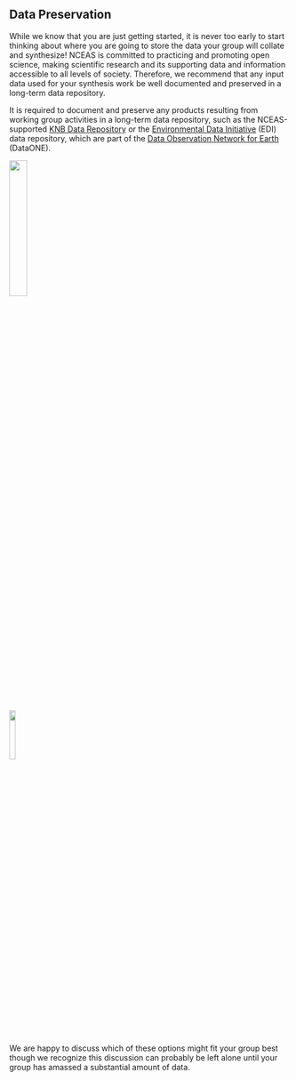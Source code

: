 
## Data Preservation

While we know that you are just getting started, it is never too early to start thinking about where you are going to store the data your group will collate and synthesize! NCEAS is committed to practicing and promoting open science, making scientific research and its supporting data and information accessible to all levels of society. Therefore, we recommend that any input data used for your synthesis work be well documented and preserved in a long-term data repository.

It is required to document and preserve any products resulting from working group activities in a long-term data repository, such as the NCEAS-supported [KNB Data Repository](https://knb.ecoinformatics.org/) or the [Environmental Data Initiative](https://edirepository.org/) (EDI) data repository, which are part of the [Data Observation Network for Earth](https://www.dataone.org/) (DataONE).

<img src="images/wg-onboarding/data-one_logo.png" width="25%"/> <div>
<img src="images/wg-onboarding/edi_logo.png" width="15%" />

We are happy to discuss which of these options might fit your group best though we recognize this discussion can probably be left alone until your group has amassed a substantial amount of data. 

